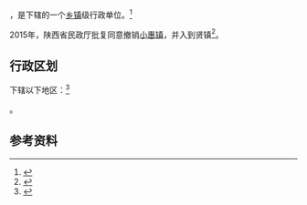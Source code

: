 {{中国乡级行政区|61/05/28/110/000}}

'''{{PAGENAMEBASE}}'''，是{{PRC admin/fullname|61/05/28/110/000|3}}下辖的一个[[乡镇|乡镇]]级行政单位。<ref>{{PRC admin/ref sgc|{{PRC admin/parent|61/05/28/110/000}}}}</ref>

2015年，陕西省民政厅批复同意撤销[[小惠镇|小惠镇]]，并入到贤镇<ref>{{Cite web |url=http://news.xinhuanet.com/local/2015-06/28/c_127959075.htm |title=陕西省民政厅关于陕西省乡镇行政区划调整的公告 |accessdate=2017-09-13 |archive-date=2017-09-13 |archive-url=https://web.archive.org/web/20170913183916/http://news.xinhuanet.com/local/2015-06/28/c_127959075.htm |dead-url=no }}</ref>。

== 行政区划 ==

{{PAGENAMEBASE}}下辖以下地区：<ref>{{PRC admin/ref sgc|61/05/28/110/000}}</ref>

{{PRC admin/children|61/05/28/110/000}}。

== 参考资料 ==

{{reflist}}

{{行政区划小作品}}
{{PRC admin/navcat|61/05/28/110/000}}